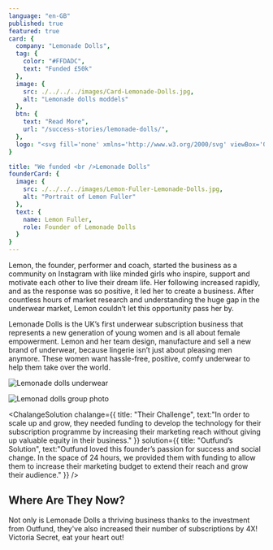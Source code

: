 ```yaml
---
language: "en-GB"
published: true
featured: true
card: {
  company: "Lemonade Dolls",
  tag: {
    color: "#FFDADC",
    text: "Funded £50k"
  },
  image: {
    src: ./../../../images/Card-Lemonade-Dolls.jpg,
    alt: "Lemonade dolls moddels"
  },
  btn: {
    text: "Read More",
    url: "/success-stories/lemonade-dolls/",
  },
  logo: "<svg fill='none' xmlns='http://www.w3.org/2000/svg' viewBox='0 0 189 16'><path d='M0 .277h3.848v12.567h3.567v2.934H0V.277Zm15.251 12.567h3.877v2.934h-7.725V.277h7.612v2.906h-3.764v3.045h3.174v2.935h-3.174v3.681ZM31.15 4.927l.983-4.65h5.337v15.502h-3.764V9.91c0-1.938.084-3.266.197-5.232-.338 1.938-.562 3.267-.956 5.232l-1.263 5.868H28.79L27.497 9.91c-.393-1.965-.617-3.266-.954-5.204a64.67 64.67 0 0 1 .196 5.232v5.84h-3.174V.277h5.421l.955 4.65c.225 1.135.478 2.602.618 3.876.112-1.274.365-2.768.59-3.876Zm10.926-.443c0-3.045 1.77-4.484 5-4.484s4.97 1.467 4.97 4.484v7.032c0 3.045-1.74 4.484-4.97 4.484-3.23 0-5-1.467-5-4.484V4.484Zm5 8.637c.786 0 1.123-.387 1.123-1.135V4.042c0-.748-.337-1.135-1.123-1.135-.787 0-1.152.387-1.152 1.135v7.972c.028.747.365 1.107 1.151 1.107ZM67.352.277v15.502h-4.69l-1.994-6.533c-.31-1.08-.702-2.575-.983-3.599.084 1.024.168 2.547.168 3.599v6.532h-3.202V.277h5.028l1.657 5.26c.337 1.107.702 2.49.955 3.598-.056-1.08-.168-2.574-.168-3.626V.277h3.23ZM78.251 13.73h-2.949l-.393 2.048H71.37L74.432.277h5l3.089 15.502h-3.876l-.394-2.049Zm-2.415-2.768h1.91l-.197-1.218a97.9 97.9 0 0 1-.73-5.536c-.225 2.214-.534 4.124-.758 5.536l-.225 1.218ZM87.689.277h4.887c2.472 0 5.028.72 5.028 4.152v7.17c0 3.46-2.556 4.152-5.028 4.152h-4.887V.277Zm3.876 2.906v9.661h.899c.927 0 1.292-.276 1.292-1.107V4.291c0-.83-.394-1.108-1.292-1.108h-.9Zm15.616 9.661h3.877v2.934h-7.725V.277h7.612v2.906h-3.764v3.045h3.174v2.935h-3.174v3.681ZM123.978.277h4.887c2.472 0 5.028.72 5.028 4.152v7.17c0 3.46-2.556 4.152-5.028 4.152h-4.887V.277Zm3.848 2.934v9.633h.898c.927 0 1.292-.276 1.292-1.107V4.291c0-.83-.393-1.108-1.292-1.108l-.898.028Zm11.487 1.273c0-3.045 1.742-4.484 5-4.484 3.23 0 4.971 1.467 4.971 4.484v7.032c0 3.045-1.741 4.484-4.971 4.484s-5-1.44-5-4.457V4.484Zm5 8.637c.786 0 1.123-.387 1.123-1.135V4.042c0-.748-.337-1.135-1.123-1.135s-1.152.387-1.152 1.135v7.972c0 .747.366 1.107 1.152 1.107ZM154.93.277h3.848v12.567h3.567v2.934h-7.415V.277Zm12.415 0h3.848v12.567h3.567v2.934h-7.415V.277Zm15.588 11.737c0 .747.309 1.135 1.096 1.135.786 0 1.095-.388 1.095-1.135v-.36c0-2.907-5.73-2.215-5.73-7.474v-.083c0-2.63 1.545-4.097 4.803-4.097C187.343 0 189 1.467 189 4.484v.886h-3.567V4.014c0-.748-.309-1.135-1.067-1.135-.815 0-1.096.387-1.096 1.135v.138c0 2.88 5.73 2.215 5.73 7.474v.333c0 2.602-1.573 4.041-4.831 4.041-3.146 0-4.775-1.467-4.775-4.484V10.27h3.539v1.744Z' fill='#fff'/></svg>",
}

title: "We funded <br />Lemonade Dolls"
founderCard: {
  image: {
    src: ./../../../images/Lemon-Fuller-Lemonade-Dolls.jpg,
    alt: "Portrait of Lemon Fuller"
  },
  text: {
    name: Lemon Fuller,
    role: Founder of Lemonade Dolls
  }
}
---
```


<Text>

Lemon, the founder, performer and coach, started the business as a community on Instagram with like minded girls who inspire, support and motivate each other to live their dream life. Her following increased rapidly, and as the response was so positive, it led her to create a business. After countless hours of market research and understanding the huge gap in the underwear market, Lemon couldn’t let this opportunity pass her by.

Lemonade Dolls is the UK’s first underwear subscription business that represents a new generation of young women and is all about female empowerment. Lemon and her team design, manufacture and sell a new brand of underwear, because lingerie isn’t just about pleasing men anymore. These women want hassle-free, positive, comfy underwear to help them take over the world.

</Text>

<PhotoStrip>

![Lemonade dolls underwear](./../../../images/sucess-stories/lemonade-dolls/underwear.jpg)

![Lemonad dolls group photo](./../../../images/sucess-stories/lemonade-dolls/group-photo.jpg)


</PhotoStrip>

<ChalangeSolution 
  chalange={{
    title: "Their Challenge", 
    text:"In order to scale up and grow, they needed funding to develop the technology for their subscription programme by increasing their marketing reach without giving up valuable equity in their business."
  }}
  solution={{
    title: "Outfund’s Solution", 
    text:"Outfund loved this founder’s passion for success and social change. In the space of 24 hours, we provided them with funding to allow them to increase their marketing budget to extend their reach and grow their audience."
  }}
/>

<Quote text="Great way to get the funding you need without parting with any more equity!" by="Lemon Fuller" role="Founder of Lemonade Dolls" />

## Where Are They Now?
Not only is Lemonade Dolls a thriving business thanks to the investment from Outfund, they've also increased their number of subscriptions by 4X! Victoria Secret, eat your heart out!